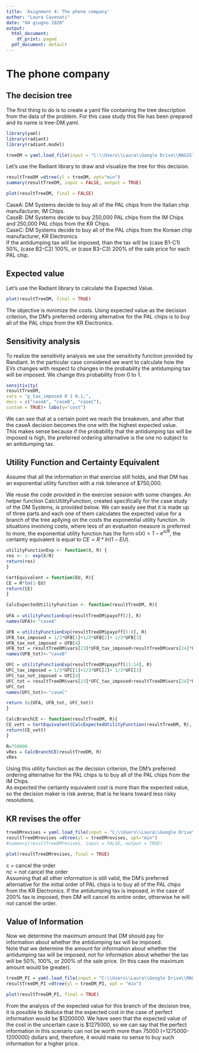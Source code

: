 ---
title: 'Asignment 4: The phone company'
author: "Laura Cavenati"
date: "04 giugno 2020"
output:
  html_document:
    df_print: paged
  pdf_document: default
---
# The phone company

## The decision tree

The first thing to do is to create a yaml file containing the tree description from the data of the problem. For this case study this file has been prepared and its name is tree-DM.yaml.
```{r, message=FALSE}
library(yaml)
library(radiant)
library(radiant.model)

treeDM = yaml.load_file(input = "C:\\Users\\Laura\\Google Drive\\MAGISTRALE\\1 anno\\2 SEMESTRE\\decision model\\Assignment\\Assignment 4\\tree-DM.yaml")
```
Let’s use the Radiant library to draw and visualize the tree for this decision.
```{r}
resultTreeDM =dtree(yl = treeDM, opt="min")
summary(resultTreeDM, input = FALSE, output = TRUE)

plot(resultTreeDM, final = FALSE)
```
  
CaseA: DM Systems decide to buy all of the PAL chips from the Italian chip manufacturer, IM Chips.  
CaseB: DM Systems decide to buy 250,000 PAL chips from the IM Chips and 250,000 PAL chips from the KR Chips.   
CaseC: DM Systems decide to buy all of the PAL chips from the Korean chip manufacturer, KR Electronics.  
If the antidumping tax will be imposed, than the tax will be (case B1-C1) 50%, (case B2-C2) 100%, or (case B3-C3) 200% of the sale price for each PAL chip.

## Expected value
Let’s use the Radiant library to calculate the Expected Value.
```{r}
plot(resultTreeDM, final = TRUE)
```
The objective is minimize the costs.
Using expected value as the decision criterion, the DM’s preferred ordering alternative for the PAL chips is to buy all of the PAL chips from the KR Electronics.


## Sensitivity analysis
To realize the sensitivity analysis we use the sensitivity function provided by Randiant.
In the particular case considered we want to calculate how the EVs changes with respect to changes in the probability the antidumping tax will be imposed. We change this probability from 0 to 1.

```{r}
sensitivity(
resultTreeDM,
vars = "p_tax_imposed 0 1 0.1;",
decs = c("caseA", "caseB", "caseC"),
custom = TRUE)+ labs(y="cost")
```
  
We can see that at a certain point we reach the breakeven, and after that the caseA decision becomes the one with the highest expected value.  
This makes sense because if the probability that the antidumping tax will be imposed is high, the preferred ordering alternative is the one no subject to an antidumping tax.

## Utility Function and Certainty Equivalent
Assume that all the information in that exercise still holds, and that DM has an exponential utility function with a risk tolerance of $750,000.

We reuse the code provided in the exercise session with some changes.
An helper function CalcUtilityFunction, created specifically for the case study of the DM Systems, is provided below. We can easily see that it is made up of three parts and each one of them calculates the expected value for a branch of the tree apllying on the costs the exponential utility function. In situations involving costs, where less of an evaluation measure is preferred to more, the exponential utility function has the form $u(x) = 1-e^{x/R}$, the certainty equivalent is equal to $CE = R*ln(1-EU)$.
```{r}
utilityFunctionExp <- function(X, R) {
res <- 1- exp(X/R)
return(res)
} 

CertEquivalent = function(EU, R){
CE = R*ln(1-EU)
return(CE)
}

CalcExpectedUtilityFunction <- function(resultTreeDM, R){
  
UFA = utilityFunctionExp(resultTreeDM$payoff[2], R)
names(UFA)<-"caseA"

UFB = utilityFunctionExp(resultTreeDM$payoff[5:8], R)
UFB_tax_imposed = 1/3*UFB[1]+1/3*UFB[2]+ 1/3*UFB[3]
UFB_tax_not_imposed = UFB[4]
UFB_tot = resultTreeDM$vars[23]*UFB_tax_imposed+resultTreeDM$vars[24]*UFB_tax_not_imposed
names(UFB_tot)<-"caseB"

UFC = utilityFunctionExp(resultTreeDM$payoff[11:14], R)
UFC_tax_imposed = 1/3*UFC[1]+1/3*UFC[2]+ 1/3*UFC[3]
UFC_tax_not_imposed = UFC[4]
UFC_tot = resultTreeDM$vars[23]*UFC_tax_imposed+resultTreeDM$vars[24]*UFC_tax_not_imposed
UFC_tot
names(UFC_tot)<-"caseC"

return (c(UFA, UFB_tot, UFC_tot))
}

CalcBranchCE <- function(resultTreeDM, R){
CE_vett = CertEquivalent(CalcExpectedUtilityFunction(resultTreeDM, R), R)
return(CE_vett)
}

R=750000
vRes = CalcBranchCE(resultTreeDM, R)
vRes
```

Using this utility function as the decision criterion, the DM’s preferred ordering alternative for the PAL chips is to buy all of the PAL chips from the IM Chips.  
As expected the certainty equivalent cost is more than the expected value, so the decision maker is risk averse, that is he leans toward less risky resolutions.

## KR revises the offer
```{r}
treeDMrevises = yaml.load_file(input = "C:\\Users\\Laura\\Google Drive\\MAGISTRALE\\1 anno\\2 SEMESTRE\\decision model\\Assignment\\Assignment 4\\tree-DM - KR revises the offer.yaml")
resultTreeDMrevises =dtree(yl = treeDMrevises, opt="min")
#summary(resultTreeDMrevises, input = FALSE, output = TRUE)

plot(resultTreeDMrevises, final = TRUE)
```
c = cancel the order  
nc = not cancel the order  
Assuming that all other information is still valid, the  DM’s preferred alternative for the initial order of PAL chips is to buy all of the PAL chips from the KR Electronics. If the antidumping tax is imposed, in the case of 200% tax is imposed, then DM will cancel its entire order, otherwise he will not cancel the order.

## Value of Information
Now we determine the maximum amount that DM should pay for information about whether the antidumping tax will be imposed.  
Note that we determine the amount for information about whether the antidumping tax will be imposed, not for information about whether the tax will be 50%, 100%, or 200% of the sale price. (In this case the maximum amount would be greater).
```{r}
treeDM_PI = yaml.load_file(input = "C:\\Users\\Laura\\Google Drive\\MAGISTRALE\\1 anno\\2 SEMESTRE\\decision model\\Assignment\\Assignment 4\\tree-DM - PI.yaml")
resultTreeDM_PI =dtree(yl = treeDM_PI, opt = "min")

plot(resultTreeDM_PI, final = TRUE)
```
From the analysis of the expected value for this branch of the decision tree, it is possible to deduce that the
expected cost in the case of perfect information would be $1200000.
We have seen that the expected value of the cost in the uncertain case is $1275000, so we can say that the perfect information in this scenario can not be worth more than 75000 (=1275000-1200000) dollars and, therefore, it would make no sense to buy such information for a higher price.